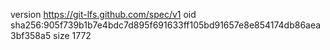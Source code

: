 version https://git-lfs.github.com/spec/v1
oid sha256:905f739b1b7e4bdc7d895f691633ff105bd91657e8e854174db86aea3bf358a5
size 1772
